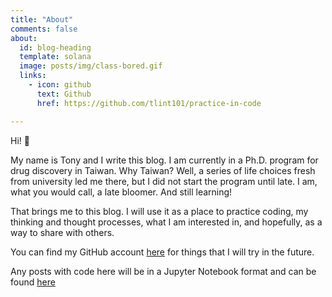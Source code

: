 ```yaml
---
title: "About"
comments: false
about:
  id: blog-heading
  template: solana
  image: posts/img/class-bored.gif
  links:
    - icon: github
      text: Github
      href: https://github.com/tlint101/practice-in-code

---
```


:::{#blog-heading}

Hi! 👋

My name is Tony and I write this blog. I am currently in a Ph.D. program for drug discovery in
Taiwan. Why Taiwan? Well, a series of life choices fresh from university led me there, but I did not start the program until
late. I am, what you would call, a late bloomer. And still learning!

That brings me to this blog. I will use it as a place to practice coding, my thinking and thought processes, what I
am interested in, and hopefully, as a way to share with others.

You can find my GitHub account [here](https://github.com/tlint101) for things that I will try in the future.

Any posts with code here will be in a Jupyter Notebook format and can be found [here](https://github.com/tlint101/practice-in-code)

:::
